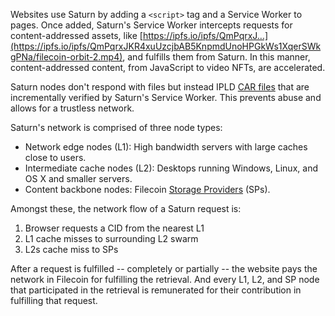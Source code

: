 Websites use Saturn by adding a `<script>` tag and a Service Worker to pages. Once added, Saturn's Service Worker intercepts requests for content-addressed assets, like [https://ipfs.io/ipfs/QmPqrxJ…](https://ipfs.io/ipfs/QmPqrxJKR4xuUzcjbAB5KnpmdUnoHPGkWs1XqerSWkgPNa/filecoin-orbit-2.mp4), and fulfills them from Saturn. In this manner, content-addressed content, from JavaScript to video NFTs, are accelerated.

Saturn nodes don't respond with files but instead IPLD [CAR files](https://ipld.io/specs/transport/car/) that are incrementally verified by Saturn's Service Worker. This prevents abuse and allows for a trustless network.





      
Saturn's network is comprised of three node types:

- Network edge nodes (L1): High bandwidth servers with large caches close to users.
- Intermediate cache nodes (L2): Desktops running Windows, Linux, and OS X and smaller servers.
- Content backbone nodes: Filecoin [Storage Providers](https://sp.filecoin.io/) (SPs).

Amongst these, the network flow of a Saturn request is:

 1. Browser requests a CID from the nearest L1 
 2. L1 cache misses to surrounding L2 swarm 
 3. L2s cache miss to SPs

After a request is fulfilled -- completely or partially -- the website pays the network in Filecoin for fulfilling the retrieval. And every L1, L2, and SP node that participated in the retrieval is remunerated for their contribution in fulfilling that request.
